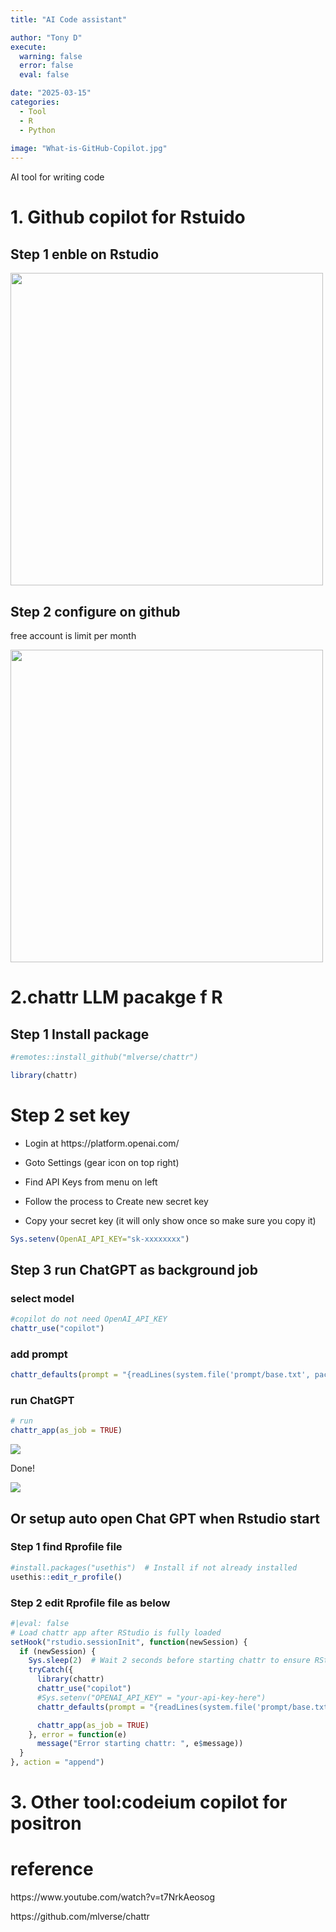 ```yaml
---
title: "AI Code assistant"

author: "Tony D"
execute:
  warning: false
  error: false
  eval: false

date: "2025-03-15"
categories: 
  - Tool
  - R
  - Python
  
image: "What-is-GitHub-Copilot.jpg"
---
```


AI tool for writing code

# 1. Github copilot for Rstuido

## Step 1 enble on Rstudio

![](images/clipboard-3378378405.png){width="500"}

## Step 2 configure on github

free account is limit per month

![](images/clipboard-961740813.png){width="500"}

# 2.chattr LLM pacakge f R

## Step 1 Install package

```r
#remotes::install_github("mlverse/chattr")
```

```r
library(chattr)
```

# Step 2 set key

-   Login at https://platform.openai.com/

-   Goto Settings (gear icon on top right)

-   Find API Keys from menu on left

-   Follow the process to Create new secret key

-   Copy your secret key (it will only show once so make sure you copy it)

```r
Sys.setenv(OpenAI_API_KEY="sk-xxxxxxxx")
```

## Step 3 run ChatGPT as background job

### select model
```r
#copilot do not need OpenAI_API_KEY
chattr_use("copilot")
```

### add prompt
```r
chattr_defaults(prompt = "{readLines(system.file('prompt/base.txt', package = 'chattr'))}")

```

### run ChatGPT
```r
# run 
chattr_app(as_job = TRUE)
```

![](images/clipboard-495301195.png)

Done!

![](https://blogs.rstudio.com/ai/posts/2024-04-04-chat-with-llms-using-chattr/images/buttons.png)


## Or setup auto open Chat GPT when Rstudio start

### Step 1 find Rprofile file

```r
#install.packages("usethis")  # Install if not already installed
usethis::edit_r_profile()
```

### Step 2 edit Rprofile file as below

```r
#|eval: false
# Load chattr app after RStudio is fully loaded
setHook("rstudio.sessionInit", function(newSession) {
  if (newSession) {
    Sys.sleep(2)  # Wait 2 seconds before starting chattr to ensure RStudio is ready
    tryCatch({
      library(chattr)
      chattr_use("copilot")
      #Sys.setenv("OPENAI_API_KEY" = "your-api-key-here")
      chattr_defaults(prompt = "{readLines(system.file('prompt/base.txt', package = 'chattr'))}")

      chattr_app(as_job = TRUE)
    }, error = function(e)
      message("Error starting chattr: ", e$message))
  }
}, action = "append")
```

# 3. Other tool:codeium copilot for positron

# reference

https://www.youtube.com/watch?v=t7NrkAeosog

https://github.com/mlverse/chattr
